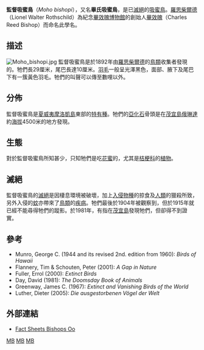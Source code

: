 {{speciesbox
| name = 畢氏吸蜜鳥
| status = EX
| status_system = IUCN3.1
| status_ref = <ref>{{cite iucn|url=https://www.iucnredlist.org/details/22704335/0 |title=''Moho bishopi'' |author=BirdLife International |author-link=BirdLife International |year=2012 |access-date=26 November 2013|ref=harv}}</ref>
| extinct = 1904年
| image = Moho-bishopi.jpg
| genus = Moho
| species = bishopi
| authority = [[第二代罗斯柴尔德男爵沃尔特·罗斯柴尔德|Rothschild]], 1893
| synonyms=
* ''Acrulocercus bishopi''
}}
'''監督吸蜜鳥'''（''Moho bishopi''），又名'''畢氏吸蜜鳥'''，是已[[滅絕|滅絕]]的[[吸蜜鳥|吸蜜鳥]]。[[羅思柴爾德|羅思柴爾德]]（Lionel Walter Rothschild）為紀念[[畢效魄博物館|畢效魄博物館]]的創始人[[畢效魄|畢效魄]]（Charles Reed Bishop）而命名此學名。

==描述==
[[File:Moho_bishopi.jpg|thumb]] 
監督吸蜜鳥是於1892年由[[羅思柴爾德|羅思柴爾德]]的[[鳥類|鳥類]]收集者發現的。牠們長29厘米，尾巴長達10厘米。[[羽毛|羽毛]]一般呈光澤黑色，面部、腋下及尾巴下有一簇黃色羽毛。牠們的叫聲可以傳至數哩以外。

==分佈==
監督吸蜜鳥是[[夏威夷|夏威夷]][[摩洛凱島|摩洛凱島]]東部的[[特有種|特有種]]。牠們的[[亞化石|亞化石]]骨頭是在[[茂宜島|茂宜島]][[俄琳達|俄琳達]]約[[海拔|海拔]]4500米的地方發現。

==生態==
對於監督吸蜜鳥所知甚少，只知牠們是吃[[花蜜|花蜜]]的，尤其是[[桔梗科|桔梗科]]的[[植物|植物]]。

==滅絕==
監督吸蜜鳥的[[滅絕|滅絕]]是因棲息環境被破壞，加上[[入侵物種|入侵物種]]的掠食及[[人類|人類]]的獵殺所致，另外入侵的[[蚊|蚊]]亦帶來了[[鳥類|鳥類]]的[[疾病|疾病]]。牠們最後於1904年被觀察到，但於1915年就已經不能尋得牠們的蹤影。於1981年，有指在[[茂宜島|茂宜島]]發現牠們，但卻得不到證實。

==參考==
{{reflist}}
* Munro, George C. (1944 and its revised 2nd. edition from 1960): ''Birds of Hawaii''
* Flannery, Tim & Schouten, Peter (2001): ''A Gap in Nature''
* Fuller, Errol (2000): ''Extinct Birds''
* Day, David (1981): ''The Doomsday Book of Animals''
* Greenway, James C. (1967): ''Extinct and Vanishing Birds of the World''
* Luther, Dieter (2005): ''Die ausgestorbenen Vögel der Welt''

==外部連結==
*[http://www.state.hi.us/dlnr/dofaw/cwcs/files/4.12.05%20Fact%20Sheets/bishops%20oo.pdf Fact Sheets Bishops Oo] {{Wayback|url=http://www.state.hi.us/dlnr/dofaw/cwcs/files/4.12.05%20Fact%20Sheets/bishops%20oo.pdf |date=20120205103249 }}
{{Taxonbar|from=Q862601}}

[[Category:IUCN紅色名錄絕滅物種|MB]]
[[Category:夏威夷吸蜜鸟属|MB]]
[[Category:夏威夷鸟类|MB]]